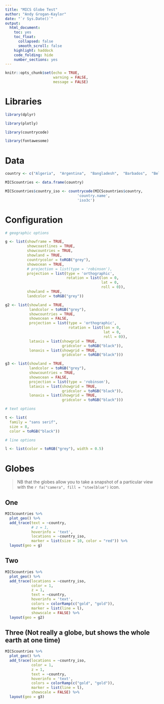 ```yaml
---
title: "MICS Globe Test"
author: "Andy Grogan-Kaylor"
date: "`r Sys.Date()`"
output: 
  html_document: 
    toc: yes
    toc_float:
      collapsed: false
      smooth_scroll: false
    highlight: haddock
    code_folding: hide
    number_sections: yes
---
```


```r

knitr::opts_chunk$set(echo = TRUE,
                      warning = FALSE,
                      message = FALSE)

```


# Libraries

```r

library(dplyr)

library(plotly)

library(countrycode)

library(fontawesome)

```

# Data

```r

country <- c("Algeria",  "Argentina",  "Bangladesh",  "Barbados",  "Belarus",  "Belize",  "Benin",  "Bosnia and Herzegovina",  "Cameroon",  "Central African Republic",  "Chad",  "Democratic Republic of the Congo",  "Republic of the Congo",  "Costa Rica",  "Cote d'Ivoire",  "Dominican Republic",  "El Salvador",  "Eswatini",  "Ghana",  "Guinea",  "Guinea Bissau",  "Guyana",  "Iraq",  "Jamaica",  "Kazakhstan",  "Kenya",  "Kosovo",  "Kyrgyzstan",  "Laos", "Macedonia",  "Madagascar",  "Malawi",  "Mali",  "Mauritania",  "Mexico",  "Moldova",  "Mongolia",  "Montenegro",  "Nepal",  "Nigeria",  "Pakistan",  "Panama",  "Paraguay",  "Sao Tome and Principe",  "Senegal",  "Serbia",  "Sierra Leone",  "Somalia",  "St. Lucia",  "State of Palestine",  "Suriname",  "Thailand",  "The Gambia",  "Togo",  "Trinidad and Tobago",  "Tunisia",  "Turkmenistan",  "Ukraine",  "Uruguay",  "Vietnam",  "Zimbabwe")

MICScountries <- data.frame(country)

MICScountries$country_iso <- countrycode(MICScountries$country, 
                                 'country.name', 
                                 'iso3c')

```

# Configuration

```r

# geographic options

g <- list(showframe = TRUE, 
          showcoastlines = TRUE, 
          showcountries = TRUE,
          showland = TRUE,
          countrycolor = toRGB("grey"),
          showocean = TRUE,
          # projection = list(type = 'robinson'),
          projection = list(type = 'orthographic',
                            rotation = list(lon = 0,
                                            lat = 0,
                                            roll = 0)),
          showland = TRUE,
          landcolor = toRGB("grey"))

g2 <- list(showland = TRUE,  
           landcolor = toRGB("grey"),
           showcountries = TRUE,
           showocean = FALSE, 
           projection = list(type = 'orthographic',
                             rotation = list(lon = 0,
                                             lat = 0,
                                             roll = 0)),
           lataxis = list(showgrid = TRUE,
                          gridcolor = toRGB("black")),
           lonaxis = list(showgrid = TRUE,
                          gridcolor = toRGB("black")))

g3 <- list(showland = TRUE,  
           landcolor = toRGB("grey"),
           showcountries = TRUE,
           showocean = FALSE, 
           projection = list(type = 'robinson'),
           lataxis = list(showgrid = TRUE,
                          gridcolor = toRGB("black")),
           lonaxis = list(showgrid = TRUE,
                          gridcolor = toRGB("black")))

# text options

t <- list(
  family = "sans serif",
  size = 8,
  color = toRGB("black"))

# line options

l <- list(color = toRGB("grey"), width = 0.5)

```

# Globes

> NB that the globes allow you to take a snapshot of a particular view with the `r fa("camera", fill = "steelblue")` icon.

## One

```r

MICScountries %>% 
  plot_geo() %>% 
  add_trace(text = ~country, 
            # z = 1,
            hoverinfo = 'text',
            locations = ~country_iso, 
            marker = list(size = 10, color = "red")) %>%
  layout(geo = g)

```

## Two

```r

MICScountries %>% 
  plot_geo() %>%   
  add_trace(locations = ~country_iso,
            color = 1,
            z = 1, 
            text = ~country, 
            hoverinfo = 'text',
            colors = colorRamp(c("gold", "gold")),
            marker = list(line = l),
            showscale = FALSE) %>%
  layout(geo = g2)

```

## Three (Not really a globe, but shows the whole earth at one time)

```r

MICScountries %>% 
  plot_geo() %>%   
  add_trace(locations = ~country_iso,
            color = 1,
            z = 1, 
            text = ~country, 
            hoverinfo = 'text',
            colors = colorRamp(c("gold", "gold")),
            marker = list(line = l),
            showscale = FALSE) %>%
  layout(geo = g3)

```




